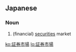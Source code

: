 ==Japanese==
{{ja-kanjitab|証|券|市|場}}

===Noun===
{{ja-noun|しょうけんしじょう}}

# (financial) [[securities]] market

[[ko:証券市場]]
[[lo:証券市場]]